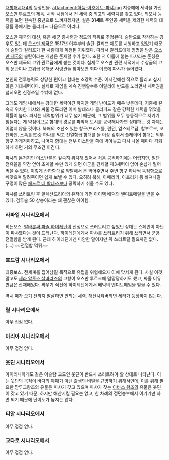 [[대항해시대4]]의 등장인물. 
attachment:하둠-아흐메트-파샤.jpg
지중해에 세력을 가진 오스만 투르크의 제독. 시작 시점에서 전 세력 중 최고의 세력치를 갖고 있다. 외모나 능력을 보면 원숙한 중년으로 느껴지겠지만, 실은 '''31세'''로 주인공 세력을 제외한 세력의 대장들 중에서는 클리퍼드 다음으로 어리다.

오스만 제국의 대신, 혹은 해군 총사령관 정도의 직위로 추정된다. 술탄으로 착각하는 경우도 있는데 [[오스만 제국]]은 1517년 이후부터 술탄-칼리프 제도를 시행하고 있었기 때문에 술탄과 칼리프가 한 사람에게 독점된 지위였다. 따라서 칼리프에게 임명을 받은 [[오스만 제국]]의 술탄이라는 개념은 존재할 수가 없다. 또한 저 이름에 붙는 파샤라는 존칭은 오스만 제국의 고위 관료급에게 붙는 것이다. 실제로 오스만 관련 서적에서 수상급의 고위 문관이나 고위급 육해군 사령관들 찾아보면 죄다 이름에 파샤가 들어있다. 

본인의 전투능력도 상당한 편이고 함대는 초강력 수준. 어지간해선 적으로 돌리고 싶지 않은 거대세력이다. 실제로 게임을 계속 진행할수록 이탈리아 반도를 노리면서 세력권을 넓혀오면 신경쓰일 수밖에 없다.

그래도 게임 내에서는 강대한 세력이긴 하지만 게임 난이도가 매우 낮은데다, 지중해 깊숙히 위치한 파샤와 싸울 정도라면 이미 발데스나 클리퍼드 같은 강력한 세력을 꺾었을 확률이 높다. 파샤는 세력범위가 너무 넓기 때문에, 그 범위를 모두 능동적으로 지키기 힘들다는 게 약점이므로 함대의 경로를 파악해 도시를 공략해나가면 상대하는 것 자체는 어렵지 않을 것이다. 북해의 조선소 있는 항구(브리스틀, 런던, 암스테르담, 함부르크, 코펜하겐, 스톡홀름)중 하나를 먹고 전열함급 함대를 둘 이상 갖춰서 플레이어 함대는 외부 항구 각개격파하고, 나머지 함대는 전부 이스탄불 쪽에 박아놓고 다시 나올 때마다 격퇴하게 하면 거의 무조건 이긴다.

파샤의 본거지인 이스탄불은 깊숙히 위치해 있어서 처음 공격하기에는 어렵지만, 일단 점유율을 약간 얻어 초계할 수만 있게 되면 아군을 견제할 제3세력이 없어 손쉽게 털어먹을 수 있다. 이렇게 산하함대로 약탈해서 돈 먹어주면서 주변 항구 하나씩 독점항으로 빼앗으며 말려죽이면 쉽게 보낼 수 있다. 오히려 북해, 아메리카, 아프리카 등 빠져나갈 구멍이 많은 [[페드로 데 발데스]]보다 공략하기 쉬울 수도 있다.

파샤를 쓰러트린 후 알렉산드리아의 유적에 가면 아이템 배덕의 밴디트메일을 받을 수 있다. 검투술 50 상승이라는 꽤 괜찮은 아이템.

=== 라파엘 시나리오에서 ===
히든보스. [[발바롯싸 파즐 하이레딘]]이 진정으로 쓰러트리고 싶었던 상대는 스페인이 아닌 이 파샤였다는 것이 드러난다. 하이레딘에게서 파샤를 쓰러트리기 위해 쓰라면서 군용 전열함을 받게 된다. 근데 하이레딘에겐 미안한 말이지만 꼭 쓰러트릴 필요까진 없다.(....) ~~전열함 먹튀~~

=== 호드람 시나리오에서 ===
최종보스. 전세계를 집어삼킬 목적으로 유럽을 위협해오자 이에 맞서게 된다. 사실 이것 말고도 [[세라 알토스 살바라즈]]의 고향이 오스만 투르크에 멸망당하기도 했고, 싸울 이유만큼은 산재해있다. 싸우기 직전에 하이레딘에게서 배덕의 밴디트메일을 받을 수 있다.

역시 때가 오기 전까지 말살하면 안되는 세력. 해산시켜버리면 세라가 등장하지 않는다.
=== 릴 시나리오에서 ===
아무 접점 없다.

=== 마리아 시나리오에서 ===
아무 접점 없다.

=== 웃딘 시나리오에서 ===
아이러니하게도 같은 이슬람 교도인 웃딘이 반드시 쓰러트려야 할 상대로 나타난다. 이는 웃딘의 목적이 바다의 제패가 아닌 출생의 비밀을 규명하기 위해서인데, 이를 위해 필요한 맘루크왕조의 유물은 파샤가 갖고 있으며 파샤가 찾는 [[아바스 왕조]]의 유물은 웃딘이 갖고 있기 때문. 하지만 해산시킬 필요는 없고, 한 차례의 정면승부에서 이기기만 하면 되기 때문에 난이도가 높지는 않다.

=== 티알 시나리오에서 ===
아무 접점 없다.

=== 교타로 시나리오에서 ===
아무 접점 없다.
